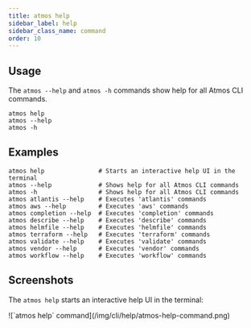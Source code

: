 ```yaml
---
title: atmos help
sidebar_label: help
sidebar_class_name: command
order: 10
---
```


<Screengrab title="atmos help" slug="atmos--help" />

## Usage

The `atmos --help` and `atmos -h` commands show help for all Atmos CLI commands.

```shell
atmos help
atmos --help
atmos -h
```

## Examples

```shell
atmos help               # Starts an interactive help UI in the terminal
atmos --help             # Shows help for all Atmos CLI commands
atmos -h                 # Shows help for all Atmos CLI commands
atmos atlantis --help    # Executes 'atlantis' commands
atmos aws --help         # Executes 'aws' commands
atmos completion --help  # Executes 'completion' commands
atmos describe --help    # Executes 'describe' commands
atmos helmfile --help    # Executes 'helmfile' commands
atmos terraform --help   # Executes 'terraform' commands
atmos validate --help    # Executes 'validate' commands
atmos vendor --help      # Executes 'vendor' commands
atmos workflow --help    # Executes 'workflow' commands
```

## Screenshots

The `atmos help` starts an interactive help UI in the terminal:

<Terminal title="atmos help (interactive)">
![`atmos help` command](/img/cli/help/atmos-help-command.png)
</Terminal>


